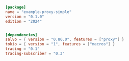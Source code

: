 
```toml  title="proxy-simple/Cargo.toml"
[package]
name = "example-proxy-simple"
version = "0.1.0"
edition = "2024"


[dependencies]
salvo = { version = "0.80.0", features = ["proxy"] }
tokio = { version = "1", features = ["macros"] }
tracing = "0.1"
tracing-subscriber = "0.3"

```
